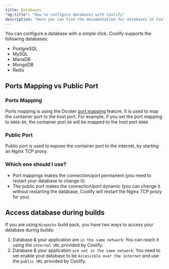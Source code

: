 ```yaml
---
title: Databases
"og:title": "How to configure databases with Coolify"
description: "Here you can find the documentation for databases in Coolify."
---
```


You can configure a database with a simple click. Coolify supports the following databases:

- PostgreSQL
- MySQL
- MariaDB
- MongoDB
- Redis

## Ports Mapping vs Public Port

### Ports Mapping

Ports mapping is using the Docker [port mapping](https://docs.docker.com/network/#published-ports) feature. It is used to map the container port to the host port. For example, if you set the port mapping to `8080:80`, the container port `80` will be mapped to the host port `8080`.

### Public Port

Public port is used to expose the container port to the internet, by starting an Nginx TCP proxy.

### Which one should I use?

- Port mappings makes the connection/port permanent (you need to restart your database to change it).
- The public port makes the connection/port dynamic (you can change it without restarting the database, Coolify will restart the Nginx TCP proxy for you).

## Access database during builds

If you are using `Nixpacks` build pack, you have two ways to access your database during builds:

1. Database & your application are `in the same network`: You can reach it using the `internal URL` provided by Coolify.
2. Database & your application `are not in the same network`: You need to set enable yout database to be `Accessible over the internet` and use the `public URL` provided by Coolify.
